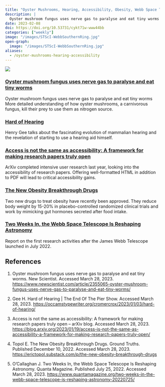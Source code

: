 ```yaml
---
title: "Oyster Mushrooms, Hearing, Accessibility, Obesity, Webb Space Telescope"
description: |
  Oyster mushroom fungus uses nerve gas to paralyse and eat tiny worms More detailed understanding of how oyster mushrooms, a carnivorous fungus, kill their prey to use them as nitrogen source.
date: 2023-02-08
doi: https://doi.org/10.53731/cykt71w-www44bb
categories: ["weekly"]
image: "/images/STScI-WebbSouthernRing.jpg"
open-graph:
  image: "/images/STScI-WebbSouthernRing.jpg"
aliases: 
  - /oyster-mushrooms-hearing-accessibility
---
```


![](/images/STScI-WebbSouthernRing.jpg)

### [Oyster mushroom fungus uses nerve gas to paralyse and eat tiny worms](https://www.newscientist.com/article/2355065-oyster-mushroom-fungus-uses-nerve-gas-to-paralyse-and-eat-tiny-worms/)

Oyster mushroom fungus uses nerve gas to paralyse and eat tiny worms
More detailed understanding of how oyster mushrooms, a carnivorous fungus, kill their prey to use them as nitrogen source.

### [Hard of Hearing](https://occamstypewriter.org/cromercrox/2023/01/03/hard-of-hearing/)

Henry Gee talks about the fascinating evolution of mammalian hearing and the revelation of starting to use a hearing aid himself.

### [Access is not the same as accessibility: A framework for making research papers truly open](https://blog.arxiv.org/2023/01/19/access-is-not-the-same-as-accessibility-a-framework-for-making-research-papers-truly-open/)

ArXiv completed intensive user research last year, looking into the accessibility of research papers. Offering well-formatted HTML in addition to PDF will lead to critical accessibility gains.

### [The New Obesity Breakthrough Drugs](https://erictopol.substack.com/p/the-new-obesity-breakthrough-drugs)

Two new drugs to treat obesity have recently been approved. They reduce body weight by 15-20% in placebo-controlled randomized clinical trials and work by mimicking gut hormones secreted after food intake.

### [Two Weeks In, the Webb Space Telescope Is Reshaping Astronomy](https://www.quantamagazine.org/two-weeks-in-the-webb-space-telescope-is-reshaping-astronomy-20220725/)

Report on the first research activities after the James Webb Telescope launched in July 2022.

## References

1. Oyster mushroom fungus uses nerve gas to paralyse and eat tiny worms. New Scientist. Accessed March 28, 2023. <https://www.newscientist.com/article/2355065-oyster-mushroom-fungus-uses-nerve-gas-to-paralyse-and-eat-tiny-worms/>

1. Gee H. Hard of Hearing | The End Of The Pier Show. Accessed March 28, 2023. <https://occamstypewriter.org/cromercrox/2023/01/03/hard-of-hearing/>

1. Access is not the same as accessibility: A framework for making research papers truly open – arXiv blog. Accessed March 28, 2023. <https://blog.arxiv.org/2023/01/19/access-is-not-the-same-as-accessibility-a-framework-for-making-research-papers-truly-open/>

1. Topol E. The New Obesity Breakthrough Drugs. Ground Truths. Published December 10, 2022. Accessed March 28, 2023. <https://erictopol.substack.com/p/the-new-obesity-breakthrough-drugs>

1. O’Callaghan J. Two Weeks In, the Webb Space Telescope Is Reshaping Astronomy. Quanta Magazine. Published July 25, 2022. Accessed March 28, 2023. <https://www.quantamagazine.org/two-weeks-in-the-webb-space-telescope-is-reshaping-astronomy-20220725/>
